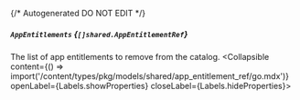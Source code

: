 {/* Autogenerated DO NOT EDIT  */}

##### `AppEntitlements` *{`[]shared.AppEntitlementRef`}*
The list of app entitlements to remove from the catalog.
<Collapsible content={() => import('/content/types/pkg/models/shared/app_entitlement_ref/go.mdx')} openLabel={Labels.showProperties} closeLabel={Labels.hideProperties}>
</Collapsible>


